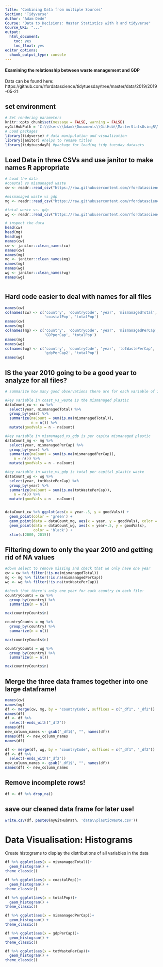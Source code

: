 ```yaml
---
Title: 'Combining Data from multiple Sources'
Section: 'Tidyverse'
Author: "Adam Dede"
Course: "Data to Decisions: Master Statistics with R and tidyverse"
Course_URL: "..." 
output:
  html_document:
    toc: yes
    toc_float: yes
editor_options:
  chunk_output_type: console
---
```


#### Examining the relationship between waste management and GDP

Data can be found here: 
https://github.com/rfordatascience/tidytuesday/tree/master/data/2019/2019-05-21


## set environment

```r

# Set rendering parameters
knitr::opts_chunk$set(message = FALSE, warning = FALSE)
myGitHubPath = 'C:\\Users\\Adam\\Documents\\GitHub\\MasterStatsUsingR\\'
# Load packages
library(tidyverse) # data manipulation and visualization
library(janitor) #helps to rename titles
library(tidytuesdayR) #package for loading tidy tuesday datasets 
```

## Load Data in three CSVs and use janitor to make names R appropriate

```r

# Load the data 
#coastal vs mismanaged waste
cw <- readr::read_csv("https://raw.githubusercontent.com/rfordatascience/tidytuesday/master/data/2019/2019-05-21/coastal-population-vs-mismanaged-plastic.csv")

#mismanaged waste vs gdp
mg <- readr::read_csv("https://raw.githubusercontent.com/rfordatascience/tidytuesday/master/data/2019/2019-05-21/per-capita-mismanaged-plastic-waste-vs-gdp-per-capita.csv")

#total waste vs. gdp
wg <- readr::read_csv("https://raw.githubusercontent.com/rfordatascience/tidytuesday/master/data/2019/2019-05-21/per-capita-plastic-waste-vs-gdp-per-capita.csv")

# inspect the data 
head(cw)
head(mg)
head(wg)
names(cw)
cw <- janitor::clean_names(cw)
names(cw)
names(mg)
mg <- janitor::clean_names(mg)
names(mg)
names(wg)
wg <- janitor::clean_names(wg)
names(wg)



```

## Hard code easier to deal with names for all files

```r

names(cw)
colnames(cw) <- c('country', 'countryCode', 'year', 'mismanagedTotal',
                  'coastalPop', 'totalPop')
names(cw)
names(mg)
colnames(mg) <- c('country', 'countryCode', 'year', 'mismanagedPerCap',
                  'GDPperCap', 'totalPop')
names(mg)
names(wg)
colnames(wg) <- c('country', 'countryCode', 'year', 'totWastePerCap',
                  'gdpPerCap2', 'totalPop')
names(wg)


```

## IS the year 2010 going to be a good year to analyze for all files? 

```r

# summarize how many good observations there are for each variable of interest

#key variable in coast_vs_waste is the mismanaged plastic
dataCount_cw <- cw %>%
  select(year, mismanagedTotal) %>%
  group_by(year) %>%
  summarize(naCount = sum(is.na(mismanagedTotal)),
            n = n()) %>% 
  mutate(goodVals = n - naCount)

#key variable in mismanaged_vs_gdp is per capita mismanaged plastic
dataCount_mg <- mg %>%
  select(year, mismanagedPerCap) %>%
  group_by(year) %>%
  summarize(naCount = sum(is.na(mismanagedPerCap)),
    n = n()) %>% 
  mutate(goodVals = n - naCount)

#key variable in waste_vs_gdp is total per capital plastic waste
dataCount_wg <- wg %>%
  select(year, totWastePerCap) %>%
  group_by(year) %>%
  summarize(naCount = sum(is.na(totWastePerCap)), 
    n = n()) %>% 
  mutate(goodVals = n - naCount)


dataCount_cw %>% ggplot(aes(x = year-.5, y = goodVals)) +
  geom_point(color = 'green') + 
  geom_point(data = dataCount_mg, aes(x = year, y = goodVals), color = 'red')+
  geom_point(data = dataCount_wg, aes(x = year+.5, y = goodVals), 
             color = 'black') +
  xlim(c(2000, 2015))


```

## Filtering down to only the year 2010 and getting rid of NA values 

```r
#down select to remove missing and check that we only have one year
cw = cw %>% filter(!is.na(mismanagedTotal))
mg <- mg %>% filter(!is.na(mismanagedPerCap))
wg <- wg %>% filter(!is.na(totWastePerCap))

#check that there's only one year for each country in each file: 
countryCounts = cw %>%
  group_by(country) %>%
  summarize(n = n())

max(countryCounts$n)

countryCounts = mg %>%
  group_by(country) %>%
  summarize(n = n())

max(countryCounts$n)

countryCounts = wg %>%
  group_by(country) %>%
  summarize(n = n())

max(countryCounts$n)

```

## Merge the three data frames together into one large dataframe!

```r
names(cw)
names(mg)
df <- merge(cw, mg, by = "countryCode", suffixes = c("_df1", "_df2"))
names(df)
df <- df %>%
  select(-ends_with("_df2"))
names(df)
new_column_names <- gsub("_df1$", "", names(df))
names(df) <- new_column_names
names(df)

df <- merge(df, wg, by = "countryCode", suffixes = c("_df1", "_df2"))
df <- df %>%
  select(-ends_with("_df2"))
new_column_names <- gsub("_df1$", "", names(df))
names(df) <- new_column_names
```

## Remove incomplete rows! 

```r

df <- df %>% drop_na()

```

## save our cleaned data frame for later use! 
```r
write.csv(df, paste0(myGitHubPath, 'data\\plasticWaste.csv'))

```
# Data Visualisation: Histograms 

Create histograms to display the distributions of all variables in the data

```r

df %>% ggplot(aes(x = mismanagedTotal))+
  geom_histogram() +
theme_classic()

df %>% ggplot(aes(x = coastalPop))+
  geom_histogram() +
theme_classic()

df %>% ggplot(aes(x = totalPop))+
  geom_histogram() +
theme_classic()

df %>% ggplot(aes(x = mismanagedPerCap))+
  geom_histogram() +
theme_classic()

df %>% ggplot(aes(x = gdpPerCap))+
  geom_histogram() +
theme_classic()

df %>% ggplot(aes(x = totWastePerCap))+
  geom_histogram() +
theme_classic()


```
